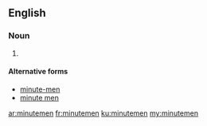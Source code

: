 {{also|minutemen|minute-men|minute men}}
==English==

===Noun===
{{head|en|noun plural form}}
# {{plural of|minuteman|lang=en}}

====Alternative forms====
* [[minute-men]]
* [[minute men]]

[[ar:minutemen]]
[[fr:minutemen]]
[[ku:minutemen]]
[[my:minutemen]]